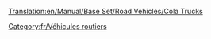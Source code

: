 [[Translation:en/Manual/Base Set/Road Vehicles/Cola Trucks]]

{{fr/Vehicule routier|nom      = Camion de coca-cola MightyMover
  |img      = en/MightyMover Cola.png
  |prix     = 4 797£ (9 594$)
  |vitesse  = 48 km/h (30 mph)
  |annualite= 421£ (842$)
  |design   = 1936
  |vie      = 15
  |capacite = 17000 litres de coca-cola
}}
{{fr/Vehicule routier|nom      = Camion de coca-cola Powernaught
  |img      = en/Powernaught Cola.png
  |prix     = 6 027£ (12 054$)
  |vitesse  = 88 km/h (55 mph)
  |annualite= 787£ (1 640$)
  |design   = 1975
  |vie      = 15
  |capacite = 19000 litres de coca-cola
}}
{{fr/Vehicule routier|nom      = Camion de coca-cola Wizzow
  |img      = en/Wizzow Cola.png
  |prix     = 6 437£ (12 874$)
  |vitesse  = 112 km/h (70 mph)
  |annualite= 1 125£ (2 640$)
  |design   = 2012
  |vie      = 15
  |capacite = 22000 litres de coca-cola
}}

[[Category:fr/Véhicules routiers]]